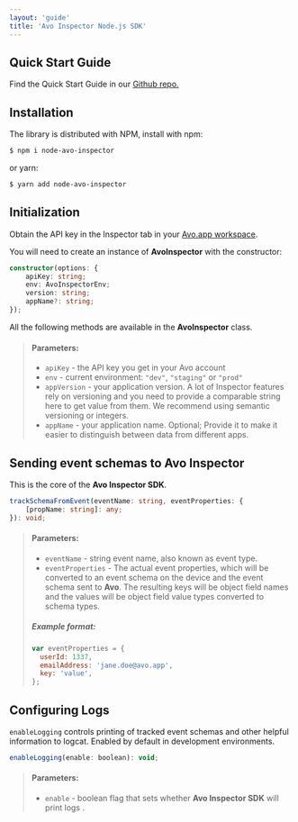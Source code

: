```yaml
---
layout: 'guide'
title: 'Avo Inspector Node.js SDK'
---
```



## <a name="quick-start"></a>Quick Start Guide

Find the Quick Start Guide in our <a target="_blank" rel="noopener noreferrer" href="https://github.com/avohq/node-avo-inspector">Github repo.</a>

## <a name="installation"></a>Installation

The library is distributed with NPM, install with npm:

```bash
$ npm i node-avo-inspector
```

or yarn:

```bash
$ yarn add node-avo-inspector
```

## <a name="initialization"></a>Initialization

Obtain the API key in the Inspector tab in your <a target="_blank" rel="noopener noreferrer" href="https://www.avo.app/welcome">Avo.app workspace</a>.

You will need to create an instance of **AvoInspector** with the constructor:

```ts
constructor(options: {
    apiKey: string;
    env: AvoInspectorEnv;
    version: string;
    appName?: string;
});
```

All the following methods are available in the **AvoInspector** class.

> #### Parameters:
>
> - `apiKey` - the API key you get in your Avo account
> - `env` - current environment: `"dev"`, `"staging"` or `"prod"`
> - `appVersion` - your application version. A lot of Inspector features rely on versioning and you need to provide a comparable string here to get value from them. We recommend using semantic versioning or integers.
> - `appName` - your application name. Optional; Provide it to make it easier to distinguish between data from different apps.

## <a name="event-tracking"></a>Sending event schemas to Avo Inspector

This is the core of the **Avo Inspector SDK**.

```ts
trackSchemaFromEvent(eventName: string, eventProperties: {
    [propName: string]: any;
}): void;
```

> #### Parameters:
>
> - `eventName` - string event name, also known as event type.
> - `eventProperties` - The actual event properties, which will be converted to an event schema on the device and the event schema sent to **Avo**. The resulting keys will be object field names and the values will be object field value types converted to schema types.
>
> ##### Example format:
>
> ```js
> var eventProperties = {
>   userId: 1337,
>   emailAddress: 'jane.doe@avo.app',
>   key: 'value',
> };
> ```

## Configuring Logs

`enableLogging` controls printing of tracked event schemas and other helpful information to logcat. Enabled by default in development environments.

```js
enableLogging(enable: boolean): void;
```

> #### Parameters:
>
> - `enable` - boolean flag that sets whether **Avo Inspector SDK** will print logs
>   .
